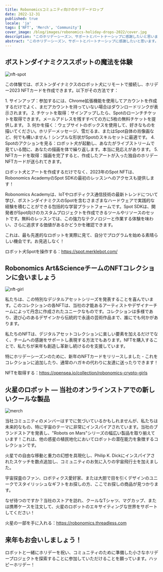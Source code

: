 ```yaml
---
title: Robonomicsコミュニティ向けのホリデードロップ
date: 2022-12-31
published: true
locale: 'ja'
tags: ['NFT', 'Merch', 'Community']
cover_image: /blog/images/robonomics-holiday-drops-2022/cover.jpg
description: "このホリデーシーズン、サポートとパートナーシップに感謝したいと思います。私たちは、このような素晴らしい人々と一緒に仕事をする機会に感謝しています！クリスマスと新年を祝う中、リラックスして大切な人と過ごしていることを願っています。私たちは常に新しい方法でホリデーを祝う方法を探しており、今年は皆さんと共有できる体験がいくつかあります！"
abstract: "このホリデーシーズン、サポートとパートナーシップに感謝したいと思います。私たちは、このような素晴らしい人々と一緒に仕事をする機会に感謝しています！クリスマスと新年を祝う中、リラックスして大切な人と過ごしていることを願っています。私たちは常に新しい方法でホリデーを祝う方法を探しており、今年は皆さんと共有できる体験がいくつかあります！"
---
```


## ボストンダイナミクススポットの魔法を体験

![nft-spot](/blog/images/robonomics-holiday-drops-2022/1-nft-spot.png)

この体験では、ボストンダイナミクスのロボット犬にリモートで接続し、ホリデー2023 NFTカードを作成できます。以下がその方法です：

<TextCard alignContent="left">
1.  サインアップ：参加するには、Chrome拡張機能を使用してアカウントを作成するだけでよく、まだアカウントを持っていない場合はダウンロードリンクが表示されます。
</TextCard>

<TextCard alignContent="left">
2.  チケットを取得：サインアップしたら、Spotのローンチチケットを取得できます。メールアドレスを残すすべての方に5枚の無料チケットを提供します。
</TextCard>

<TextCard alignContent="left">
3.  何かを描く：ウェブサイトのボックスを使用して、好きなものを描いてください。ホリデーメッセージ、雪だるま、またはSpot自体の肖像画など、何でも構いません！シンプルな形状がSpotのスキルセットに最適です。
</TextCard>

<TextCard alignContent="left">
4.  Spotのアクションを見る：ロボット犬が起動し、あなたがライブストリームで見ている間に、あなたの描画を体で繰り返します。本当に見応えがあります。
</TextCard>

<TextCard alignContent="left">
5.  NFTカードを取得：描画を完了すると、作成したアートが入った独自のホリデーNFTカードが送られてきます。
</TextCard>

ロボット犬とアートを作成するだけでなく、2023年のSpot NFTは、Robonomics AcademyのSpot SDKの最初のレッスンへのアクセスも提供します！

Robonomics Academyは、IoTやロボティクス通信技術の最新トレンドについて学び、ボストンダイナミクスのSpotを含むさまざまなハードウェアで実践的な経験を積むことができる包括的な学習プラットフォームです。Spot SDKは、開発者がSpot向けのカスタムプロジェクトを作成できるツールやリソースのセットです。無料のレッスンでは、この強力なテクノロジーと作業する体験を味わい、さらに追求する価値があるかどうかを確認できます。

これは、最も先進的なロボットを実際に見て、自分でプログラムを始める素晴らしい機会です。お見逃しなく！

ロボット犬Spotを操作する：https://spot.merklebot.com/

## Robonomics Art&ScienceチームのNFTコレクションに会いましょう

![nft-girl](/blog/images/robonomics-holiday-drops-2022/2-nft-girl.png)

私たちは、この特別なデジタルアセットシリーズを発表することを喜んでいます。このコレクションの各NFTは、当社の才能あるアーティストやデザイナーチームによって丹念に作成されたユニークなものです。コレクションは多様であり、遊び心のあるデザインから伝統的で永遠の芸術作品まで、誰にでも何かがあります。

私たちのNFTは、デジタルアセットコレクションに楽しい要素を加えるだけでなく、チームへの感謝をサポートし表現する方法でもあります。NFTを購入することで、私たちが来年も創造し革新し続けるのを支援しています。

特にホリデーシーズンのために、新年のNFTカードをリリースしました - これをコレクションに追加したり、通常のハガキの代わりに友達に送ったりできます！

NFTを取得する：https://opensea.io/collection/robonomics-crypto-girls

## 火星のロボット — 当社のオンラインストアでの新しいクールな製品

![merch](/blog/images/robonomics-holiday-drops-2022/3-merch.png)

当社コミュニティのメンバーはすでに気づいているかもしれませんが、私たちは未来的なもの、特に宇宙のテーマに非常にインスパイアされています。当社のブランドストアを発表し、"Robots on Mars"シリーズの幅広い製品を取り揃えています！これは、他の惑星の植民地化においてロボットの潜在能力を象徴するコレクションです。

火星での自由な移動と重力の幻想を具現化し、Philip K. Dickにインスパイアされたスケッチを数点追加し、コミュニティのお気に入りの宇宙飛行士を加えました。

宇宙探査のファン、ロボティクス愛好家、または大胆で目を引くデザインのユニークでスタイリッシュなギフトをお探しの方、ここでお探しの商品が見つかります。

なぜ待つのですか？当社のストアを訪れ、クールなTシャツ、マグカップ、または携帯ケースを注文して、火星のロボットのエキサイティングな世界をサポートしてください！

火星の一部を手に入れる：https://robonomics.threadless.com

## 来年もお会いしましょう！

ロボットと一緒にホリデーを祝い、コミュニティのために準備した小さなホリデープロジェクトを探索することに参加していただけることを願っています。ハッピーホリデー！